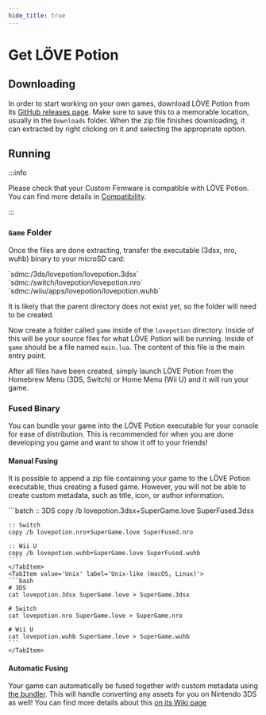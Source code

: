 ```yaml
---
hide_title: true
---
```



# Get LÖVE Potion

## Downloading

In order to start working on your own games, download LÖVE Potion from its [GitHub releases page](https://github.com/lovebrew/lovepotion/releases/latest). Make sure to save this to a memorable location, usually in the `Downloads` folder. When the zip file finishes downloading, it can extracted by right clicking on it and selecting the appropriate option.

## Running

:::info

Please check that your Custom Firmware is compatible with LÖVE Potion. You can find more details in [Compatibility](/compatibility/general).

:::

### `Game` Folder

Once the files are done extracting, transfer the executable (3dsx, nro, wuhb) binary to your microSD card:

<Tabs groupId="Path">
  <TabItem value="CTR" label="Nintendo 3DS">
    `sdmc:/3ds/lovepotion/lovepotion.3dsx`
  </TabItem>
  <TabItem value="HAC" label="Nintendo Switch">
    `sdmc:/switch/lovepotion/lovepotion.nro`
  </TabItem>
  <TabItem value="CAFE" label="Nintendo Wii U">
    `sdmc:/wiiu/apps/lovepotion/lovepotion.wuhb`
  </TabItem>
</Tabs>

It is likely that the parent directory does not exist yet, so the folder will need to be created.

Now create a folder called `game` inside of the `lovepotion` directory. Inside of this will be your source files for what LÖVE Potion will be running. Inside of `game` should be a file named `main.lua`. The content of this file is the main entry point.

After all files have been created, simply launch LÖVE Potion from the Homebrew Menu (3DS, Switch) or Home Menu (Wii U) and it will run your game.

### Fused Binary

You can bundle your game into the LÖVE Potion executable for your console for ease of distribution. This is recommended for when you are done developing you game and want to show it off to your friends!

#### Manual Fusing

It is possible to append a zip file containing your game to the LÖVE Potion executable, thus creating a fused game. However, you will not be able to create custom metadata, such as title, icon, or author information.

<Tabs groupId='Fused'>
    <TabItem value='Windows' label='Windows (Command Prompt)'>
    ```batch
    :: 3DS
    copy /b lovepotion.3dsx+SuperGame.love SuperFused.3dsx

    :: Switch
    copy /b lovepotion.nro+SuperGame.love SuperFused.nro

    :: Wii U
    copy /b lovepotion.wuhb+SuperGame.love SuperFused.wuhb
    ```
    </TabItem>
    <TabItem value='Unix' label='Unix-like (macOS, Linux)'>
    ```bash
    # 3DS
    cat lovepotion.3dsx SuperGame.love > SuperGame.3dsx

    # Switch
    cat lovepotion.nro SuperGame.love > SuperGame.nro

    # Wii U
    cat lovepotion.wuhb SuperGame.love > SuperGame.wuhb
    ```
    </TabItem>

</Tabs>

#### Automatic Fusing

Your game can automatically be fused together _with_ custom metadata using [the bundler](https://bundle.lovebrew.org). This will handle converting any assets for you on Nintendo 3DS as well! You can find more details about this [on its Wiki page](/bundler/overview)
